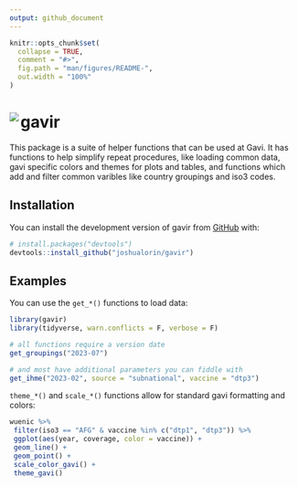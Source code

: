 ```yaml
---
output: github_document
---
```


<!-- README.md is generated from README.Rmd. Please edit that file -->

```r
knitr::opts_chunk$set(
  collapse = TRUE,
  comment = "#>",
  fig.path = "man/figures/README-",
  out.width = "100%"
)
```

# <img src="man/figures/logo.png" align="left" /> gavir

<!-- badges: start -->
<!-- badges: end -->

This package is a suite of helper functions that can be used at Gavi. It has functions to help simplify repeat procedures, like loading common data, gavi specific colors and themes for plots and tables, and functions which add and filter common varibles like country groupings and iso3 codes. 

## Installation

You can install the development version of gavir from [GitHub](https://github.com/) with:

``` r
# install.packages("devtools")
devtools::install_github("joshualorin/gavir")
```

## Examples 

You can use the `get_*()` functions to load data:

```r
library(gavir)
library(tidyverse, warn.conflicts = F, verbose = F)

# all functions require a version date
get_groupings("2023-07")

# and most have additional parameters you can fiddle with
get_ihme("2023-02", source = "subnational", vaccine = "dtp3")

```

`theme_*()` and `scale_*()` functions allow for standard gavi formatting and colors:

```r

wuenic %>%
 filter(iso3 == "AFG" & vaccine %in% c("dtp1", "dtp3")) %>%
 ggplot(aes(year, coverage, color = vaccine)) +
 geom_line() +
 geom_point() +
 scale_color_gavi() + 
 theme_gavi()

```

